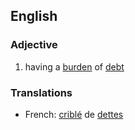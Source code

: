 ==English==
===Adjective===
{{en-adj|pos=[[debt]]-[[laden]]}}
# having a [[burden]] of [[debt]]

===Translations===
*French: [[criblé]] de [[dette]]s